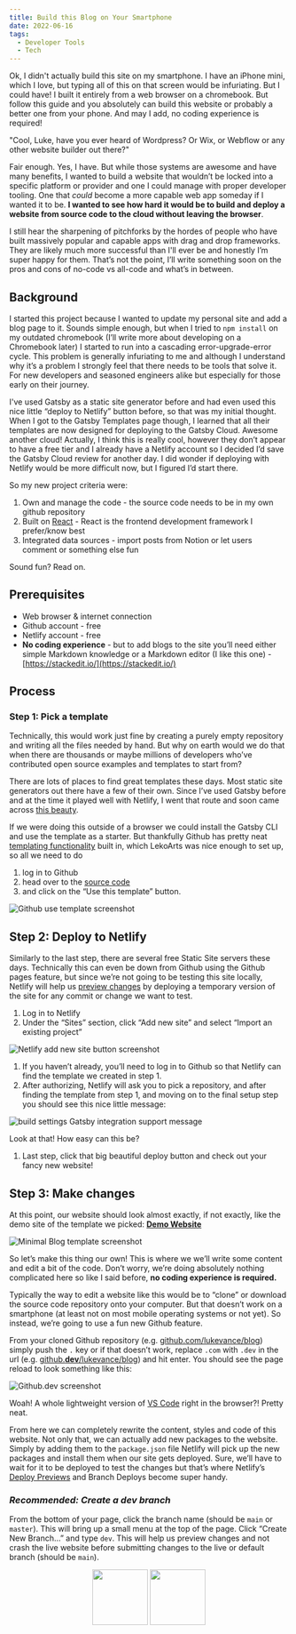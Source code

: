 ```yaml
---
title: Build this Blog on Your Smartphone
date: 2022-06-16
tags:
  - Developer Tools
  - Tech
---
```


Ok, I didn't actually build this site on my smartphone. I have an iPhone mini, which I love, but typing all of this on that screen would be infuriating. But I could have! I built it entirely from a web browser on a chromebook. But follow this guide and you absolutely can build this website or probably a better one from your phone. And may I add, no coding experience is required!

"Cool, Luke, have you ever heard of Wordpress? Or Wix, or Webflow or any other website builder out there?"

Fair enough. Yes, I have. But while those systems are awesome and have many benefits, I  wanted to build a website that wouldn’t be locked into a specific platform or provider and one I could manage with proper developer tooling. One that *could* become a more capable web app someday if I wanted it to be. **I wanted to see how hard it would be to build and deploy a website from source code to the cloud without leaving the browser**. 

I still hear the sharpening of pitchforks by the hordes of people who have built massively popular and capable apps with drag and drop frameworks. They are likely much more successful than I'll ever be and honestly I’m super happy for them. That’s not the point, I’ll write something soon on the pros and cons of no-code vs all-code and what’s in between.

## Background

I started this project because I wanted to update my personal site and add a blog page to it. Sounds simple enough, but when I tried to `npm install` on my outdated chromebook (I’ll write more about developing on a Chromebook later) I started to run into a cascading error-upgrade-error cycle. This problem is generally infuriating to me and although I understand why it’s a problem I strongly feel that there needs to be tools that solve it. For new developers and seasoned engineers alike but especially for those early on their journey. 

I've used Gatsby as a static site generator before and had even used this nice little “deploy to Netlify” button before, so that was my initial thought. When I got to the Gatsby Templates page though, I learned that all their templates are now designed for deploying to the Gatsby Cloud. Awesome another cloud! Actually, I think this is really cool, however they don’t appear to have a free tier and I already have a Netlify account so I decided I’d save the Gatsby Cloud review for another day. I did wonder if deploying with Netlify would be more difficult now, but I figured I’d start there.

So my new project criteria were:

1. Own and manage the code - the source code needs to be in my own github repository
2. Built on [React](www.reactjs.com) - React is the frontend development framework I prefer/know best
3. Integrated data sources - import posts from Notion or let users comment or something else fun

Sound fun? Read on.

## Prerequisites

- Web browser & internet connection
- Github account - free
- Netlify account - free
- **No coding experience** - but to add blogs to the site you’ll need either simple Markdown knowledge or a Markdown editor (I like this one) - [https://stackedit.io/](https://stackedit.io/)

## Process

### Step 1: Pick a template

Technically, this would work just fine by creating a purely empty repository and writing all the files needed by hand. But why on earth would we do that when there are thousands or maybe millions of developers who’ve contributed open source examples and templates to start from?

There are lots of places to find great templates these days. Most static site generators out there have a few of their own. Since I’ve used Gatsby before and at the time it played well with Netlify, I went that route and soon came across [this beauty](https://www.gatsbyjs.com/starters/LekoArts/gatsby-starter-minimal-blog).

If we were doing this outside of a browser we could install the Gatsby CLI and use the template as a starter. But thankfully Github has pretty neat [templating functionality](https://docs.github.com/en/repositories/creating-and-managing-repositories/creating-a-repository-from-a-template) built in, which LekoArts was nice enough to set up, so all we need to do 

1. log in to Github 
2. head over to the [source code](https://github.com/LekoArts/gatsby-starter-minimal-blog) 
3. and click on the “Use this template” button.

![Github use template screenshot](./assets/github-use-template-screenshot.png)

## Step 2: Deploy to Netlify

Similarly to the last step, there are several free Static Site servers these days. Technically this can even be down from Github using the Github pages feature, but since we’re not going to be testing this site locally, Netlify will help us [preview changes](https://www.netlify.com/products/deploy-previews/) by deploying a temporary version of the site for any commit or change we want to test.

1. Log in to Netlify
2. Under the “Sites” section, click “Add new site” and select “Import an existing project”

![Netlify add new site button screenshot](./assets/netlify-add-new-site.png)

1. If you haven’t already, you’ll need to log in to Github so that Netlify can find the template we created in step 1. 
2. After authorizing, Netlify will ask you to pick a repository, and after finding the template from step 1, and moving on to the final setup step you should see this nice little message:

![build settings Gatsby integration support message](./assets/netlify-build-settings-screenshot.png)

Look at that! How easy can this be?

1. Last step, click that big beautiful deploy button and check out your fancy new website!

## Step 3: Make changes

At this point, our website should look almost exactly, if not exactly, like the demo site of the template we picked: **[Demo Website](https://minimal-blog.lekoarts.de/)**

![Minimal Blog template screenshot](./assets/template-deployed-screenshot.png)

So let’s make this thing our own! This is where we we’ll write some content and edit a bit of the code. Don’t worry, we’re doing absolutely nothing complicated here so like I said before, **no coding experience is required.**

Typically the way to edit a website like this would be to “clone” or download the source code repository onto your computer. But that doesn’t work on a smartphone (at least not on most mobile operating systems or not yet). So instead, we’re going to use a fun new Github feature.

From your cloned Github repository (e.g. [github.com/lukevance/blog](http://github.com/lukevance/blog)) simply push the `.` key or if that doesn’t work, replace `.com` with `.dev` in the url (e.g. [github.**dev**/lukevance/blog](http://github.dev/lukevance/blog)) and hit enter. You should see the page reload to look something like this:

![Github.dev screenshot](./assets/github-dot-dev.png)

Woah! A whole lightweight version of [VS Code](https://code.visualstudio.com) right in the browser?! Pretty neat.

From here we can completely rewrite the content, styles and code of this website. Not only that, we can actually add new packages to the website. Simply by adding them to the `package.json` file Netlify will pick up the new packages and install them when our site gets deployed. Sure, we’ll have to wait for it to be deployed to test the changes but that’s where Netlify’s [Deploy Previews](https://docs.netlify.com/site-deploys/deploy-previews/) and Branch Deploys become super handy. 

### *Recommended: Create a dev branch*

From the bottom of your page, click the branch name (should be `main` or `master`). This will bring up a small menu at the top of the page. Click “Create New Branch…” and type `dev`. This will help us preview changes and not crash the live website before submitting changes to the live or default branch (should be `main`).

<p align="middle">
  <img src="./assets/select-branch-button.png" width="100" />
  <img src="./assets/create-branch-button.png" width="100" />
</p>
